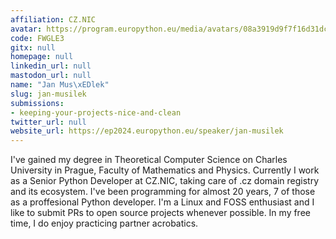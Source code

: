 ```yaml
---
affiliation: CZ.NIC
avatar: https://program.europython.eu/media/avatars/08a3919d9f7f16d31dc71ade4db10aac_zR5d9bP.jpg
code: FWGLE3
gitx: null
homepage: null
linkedin_url: null
mastodon_url: null
name: "Jan Mus\xEDlek"
slug: jan-musilek
submissions:
- keeping-your-projects-nice-and-clean
twitter_url: null
website_url: https://ep2024.europython.eu/speaker/jan-musilek
---
```


I've gained my degree in Theoretical Computer Science on Charles University in Prague, Faculty of Mathematics and Physics. Currently I work as a Senior Python Developer at CZ.NIC, taking care of .cz domain registry and its ecosystem. I've been programming for almost 20 years, 7 of those as a proffesional Python developer. I'm a Linux and FOSS enthusiast and I like to submit PRs to open source projects whenever possible. In my free time, I do enjoy practicing partner acrobatics.

